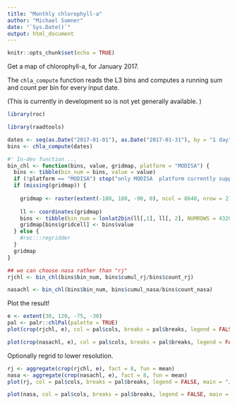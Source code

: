 ```yaml
---
title: "Monthly chlorophyll-a"
author: "Michael Sumner"
date: "`Sys.Date()`"
output: html_document
---
```


```r
knitr::opts_chunk$set(echo = TRUE)
```

Get a map of chlorophyll-a, for January 2017. 

The `chla_compute` function reads the L3 bins and computes a running sum and count per bin for every input date. 

(This is currently in development so is not yet generally available. )

```r
library(roc)

library(raadtools)

dates <- seq(as.Date("2017-01-01"), as.Date("2017-01-31"), by = "1 day")
bins <- chla_compute(dates)

```


```r
#' In-dev function ...
bin_chl <- function(bins, value, gridmap, platform = "MODISA") {
  bins <- tibble(bin_num = bins, value = value)
  if (!platform == "MODISA") stop("only MODISA  platform currently supported")
  if (missing(gridmap)) { 
    
    gridmap <- raster(extent(-180, 180, -90, 0), ncol = 8640, nrow = 2160, crs = "+init=epsg:4326")
    
    ll <- coordinates(gridmap)
    bins <- tibble(bin_num = lonlat2bin(ll[,1], ll[, 2], NUMROWS = 4320), gridcell = seq(ncell(gridmap))) %>% inner_join(bins, "bin_num")
    gridmap[bins$gridcell] <- bins$value
  } else {
    #roc:::regridder
  }
  gridmap
}

## we can choose nasa rather than "rj"
rjchl <- bin_chl(bins$bin_num, bins$cumul_rj/bins$count_rj)

nasachl <- bin_chl(bins$bin_num, bins$cumul_nasa/bins$count_nasa)
```

Plot the result!

```r
e <- extent(30, 120, -75, -30)
pal <- palr::chlPal(palette = TRUE)
plot(crop(rjchl, e), col = pal$cols, breaks = pal$breaks, legend = FALSE, main = "Johnson algo")

plot(crop(nasachl, e), col = pal$cols, breaks = pal$breaks, legend = FALSE, main = "NASA algo")
```

Optionally regrid to lower resolution. 

```r
rj <- aggregate(crop(rjchl, e), fact = 8, fun = mean)
nasa <- aggregate(crop(nasachl, e), fact = 8, fun = mean)
plot(rj, col = pal$cols, breaks = pal$breaks, legend = FALSE, main = "Johnson algo")

plot(nasa, col = pal$cols, breaks = pal$breaks, legend = FALSE, main = "NASA algo")
```
